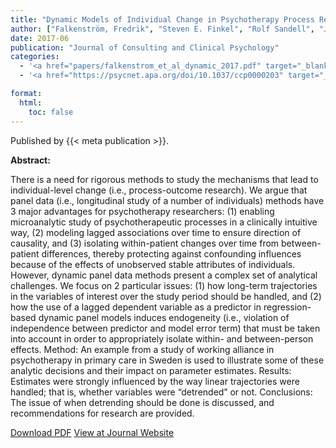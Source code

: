 ```yaml
---
title: "Dynamic Models of Individual Change in Psychotherapy Process Research"
author: ["Falkenström, Fredrik", "Steven E. Finkel", "Rolf Sandell", "Julian A. Rubel", "Rolf Holmqvist"]
date: 2017-06
publication: "Journal of Consulting and Clinical Psychology"
categories:
  - '<a href="papers/falkenstrom_et_al_dynamic_2017.pdf" target="_blank">PDF</a>'
  - '<a href="https://psycnet.apa.org/doi/10.1037/ccp0000203" target="_blank">Journal</a>'

format:
  html:
    toc: false
---
```


Published by {{< meta publication >}}.

**Abstract:**

::: justify-text
There is a need for rigorous methods to study the mechanisms that lead to individual-level change (i.e., process-outcome research). We argue that panel data (i.e., longitudinal study of a number of individuals) methods have 3 major advantages for psychotherapy researchers: (1) enabling microanalytic study of psychotherapeutic processes in a clinically intuitive way, (2) modeling lagged associations over time to ensure direction of causality, and (3) isolating within-patient changes over time from between-patient differences, thereby protecting against confounding influences because of the effects of unobserved stable attributes of individuals. However, dynamic panel data methods present a complex set of analytical challenges. We focus on 2 particular issues: (1) how long-term trajectories in the variables of interest over the study period should be handled, and (2) how the use of a lagged dependent variable as a predictor in regression-based dynamic panel models induces endogeneity (i.e., violation of independence between predictor and model error term) that must be taken into account in order to appropriately isolate within- and between-person effects. Method: An example from a study of working alliance in psychotherapy in primary care in Sweden is used to illustrate some of these analytic decisions and their impact on parameter estimates. Results: Estimates were strongly influenced by the way linear trajectories were handled; that is, whether variables were “detrended” or not. Conclusions: The issue of when detrending should be done is discussed, and recommendations for research are provided.
:::

[Download PDF](papers/falkenstrom_et_al_dynamic_2017.pdf){.btn .btn-outline-success target="_blank"} [View at Journal Website](https://psycnet.apa.org/doi/10.1037/ccp0000203){.btn .btn-outline-success target="_blank"}
